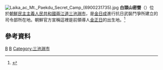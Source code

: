 [[File:Laika_ac_Mt._Paekdu_Secret_Camp_(6900231735).jpg|thumb]]
'''白頭山密營'''（{{kor|백두산밀영|白頭山密營}}）位於[[朝鮮民主主義人民共和國|朝鮮民主主義人民共和國]][[兩江道|兩江道]][[三池淵市|三池淵市]]，是[[金日成|金日成]]進行抗日武裝鬥爭所建立的司令部所在地。朝鮮官方宣稱這裡是前領導人[[金正日|金正日]]的出生地。<ref>{{Cite web |url=http://hb.qq.com/a/20111221/001577.htm |title=走进金正日同志的诞生地 白头山密营 |access-date=2016-01-01 |archive-date=2017-09-27 |archive-url=https://web.archive.org/web/20170927052332/http://hb.qq.com/a/20111221/001577.htm |dead-url=no }}</ref>

==參考資料==
{{reflist}}

[[Category:金正日|B]]
[[Category:兩江道建築|B]]
[[Category:三池淵市|Category:三池淵市]]